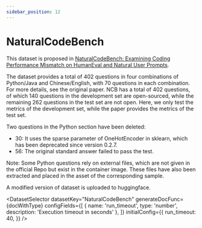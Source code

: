 ```yaml
---
sidebar_position: 12
---
```


# NaturalCodeBench

This dataset is proposed in [NaturalCodeBench: Examining Coding Performance Mismatch on HumanEval and Natural User Prompts](https://arxiv.org/abs/2405.04520).

The dataset provides a total of 402 questions in four combinations of Python/Java and Chinese/English, with 70 questions in each combination. For more details, see the original paper. NCB has a total of 402 questions, of which 140 questions in the development set are open-sourced, while the remaining 262 questions in the test set are not open. Here, we only test the metrics of the development set, while the paper provides the metrics of the test set.

Two questions in the Python section have been deleted:

- 30: It uses the sparse parameter of OneHotEncoder in sklearn, which has been deprecated since version 0.2.7.
- 56: The original standard answer failed to pass the test.

Note: Some Python questions rely on external files, which are not given in the official Repo but exist in the container image. These files have also been extracted and placed in the asset of the corresponding sample.

A modified version of dataset is uploaded to huggingface.

<DatasetSelector datasetKey="NaturalCodeBench" generateDocFunc={docWithType} configFields={[
  { name: 'run_timeout', type: 'number', description: 'Execution timeout in seconds' },
]} initialConfig={{
  run_timeout: 40,
}} />